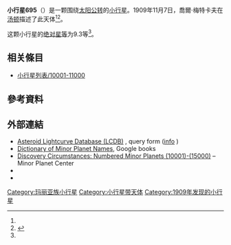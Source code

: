 {{Infobox planet
 | minorplanet     = yes
 | name            = 695 Bella
 | background      = #D6D6D6
 | image = 
 | image_size      = 
 | caption         =
 | discovery_ref   =  <ref name="MPC-object" />
 | discoverer      = [[喬爾·梅特卡夫|喬爾·梅特卡夫]]
 | discovery_site  = [[汤顿|汤顿]]
 | discovered      = 1909年11月7日
 | mpc_name        = 695 Bella
 | alt_names       = 695 Bella
 | pronounced      = 
 | named_after     = <ref name="MPC-object" />
 | mp_category     = [[主帶小行星|主帶小行星]] <ref name="MPC-object" /><ref name="jpldata" />
 | orbit_ref       = <ref name="a">[http://ssd.jpl.nasa.gov/sbdb.cgi?sstr=695 695] {{Wayback|url=http://ssd.jpl.nasa.gov/sbdb.cgi?sstr=695 |date=20210717063242 }}，小行星數據庫瀏覽器（JPL Small-Body Database Browser）－[[美国国家航空航天局|美国国家航空航天局]]喷气推进实验室</ref>
 | epoch           = 2018-03-23.0（[[儒略日|JD]] 2458200.5）
 | uncertainty     = 0
 | observation_arc = 
 | aphelion = {{convert|2.944|AU|km|3|abbr=on|lk=out}}
 | perihelion      = {{convert|2.1349259|AU|km|3|abbr=on}}
 | semimajor       = 2.5395566
 | eccentricity    = 0.1593313
 | period          = 4.05[[儒略年|yr]]
 | mean_anomaly    = 329.48547[[度|°]]
 | mean_motion     = {{Deg2DMS|0.24353810|sup=ms}} / day
 | inclination     = 13.84681
 | asc_node        = 275.53659°
 | arg_peri        = 80.03242
 | mean_diameter   = 
 | rotation        = 
 | albedo          =
 | spectral_type   =
 | abs_magnitude   = 9.3<ref name="jpldata" />
}}
'''小行星695'''（{{lang-en|695 Bella}}）是一颗围绕[[太阳|太阳]][[公转|公转]]的[[小行星|小行星]]。1909年11月7日，喬爾·梅特卡夫在[[汤顿|汤顿]]描述了此天体<ref name="a" /><ref>{{cite news|title=小行星列表|url=http://cfa-www.harvard.edu/iau/lists/NumberedMPs.txt|accessdate=2018-10-19|newspaper=哈佛大学|archive-date=2008-05-17|archive-url=https://web.archive.org/web/20080517010638/http://cfa-www.harvard.edu/iau/lists/NumberedMPs.txt|dead-url=no}}</ref>。

这颗小行星的[[绝对星等|绝对星等]]为9.3等<ref name="a" />。

== 相关條目 ==
*[[小行星列表/10001-11000|小行星列表/10001-11000]]

== 參考資料 ==
{{reflist|refs=

<ref name="jpldata">{{cite web
  |type       = 2018-01-26 last obs.
  |title      = JPL Small-Body Database Browser:695 Bella-695 Bella
  |url        = https://ssd.jpl.nasa.gov/sbdb.cgi?sstr=695
  |publisher  = [[Jet_Propulsion_Laboratory|Jet Propulsion Laboratory]]
  |accessdate = 28 March 2018}}</ref>

<ref name="MPC-object">{{cite web
  |title      = 695 Bella
  |work      = Minor Planet Center
  |url      = https://www.minorplanetcenter.net/db_search/show_object?object_id=695
  |accessdate      = 28 March 2018
  |archive-date      = 2016-03-04
  |archive-url      = https://web.archive.org/web/20160304110228/http://www.minorplanetcenter.net/db_search/show_object?object_id=695
  |dead-url      = no
  }}</ref>

}}

==  外部連結 ==
* [http://www.minorplanet.info/PHP/lcdbsummaryquery.php Asteroid Lightcurve Database (LCDB)] {{Wayback|url=http://www.minorplanet.info/PHP/lcdbsummaryquery.php |date=20171210173955 }}, query form ([http://www.minorplanet.info/lightcurvedatabase.html info] {{Wayback|url=http://www.minorplanet.info/lightcurvedatabase.html |date=20171216050541 }})
* [https://books.google.com/books?id=aeAg1X7afOoC&pg Dictionary of Minor Planet Names], Google books
* [http://www.minorplanetcenter.net/iau/lists/NumberedMPs010001.html Discovery Circumstances: Numbered Minor Planets (10001)-(15000)] {{Wayback|url=http://www.minorplanetcenter.net/iau/lists/NumberedMPs010001.html |date=20180612162317 }} – Minor Planet Center
* {{AstDys|695}}
* {{JPL small body}}

{{Minor Planet Number|[[小行星694|小行星694]]|[[小行星696|小行星696]]}}
{{小天体}}

{{DEFAULTSORT:Bella}}
[[Category:玛丽亚族小行星|Category:玛丽亚族小行星]]
[[Category:小行星带天体|Category:小行星带天体]]
[[Category:1909年发现的小行星|Category:1909年发现的小行星]]


{{beltasteroid-stub}}